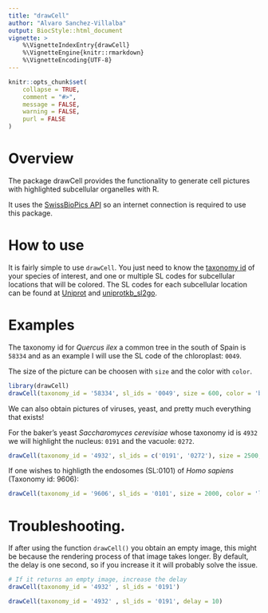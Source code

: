 ```yaml
---
title: "drawCell"
author: "Alvaro Sanchez-Villalba"
output: BiocStyle::html_document
vignette: >
    %\VignetteIndexEntry{drawCell}
    %\VignetteEngine{knitr::rmarkdown}
    %\VignetteEncoding{UTF-8}
---
```

  
```r
knitr::opts_chunk$set(
    collapse = TRUE,
    comment = "#>",
    message = FALSE,
    warning = FALSE,
    purl = FALSE
)
```



# Overview

The package drawCell provides the functionality to generate cell pictures 
with highlighted subcellular organelles with R. 

It uses the [SwissBioPics API](https://www.swissbiopics.org/) so an internet
connection is required to use this package.


# How to use

It is fairly simple to use `drawCell`. You just need to know the 
[taxonomy id](https://www.ncbi.nlm.nih.gov/taxonomy/) of
your species of interest, and one or multiple SL codes for subcellular
locations that will be colored. The SL codes for each subcellular
location can be found at [Uniprot](https://www.uniprot.org/docs/subcell)
and
[uniprotkb\_sl2go](http://current.geneontology.org/ontology/external2go/uniprotkb_sl2go).



# Examples

The taxonomy id for *Quercus ilex* a common tree in the south of Spain
is `58334` and as an example I will use the SL code of the chloroplast:
`0049`.

The size of the picture can be choosen with `size` and the color with `color`.

```r
library(drawCell)
drawCell(taxonomy_id = '58334', sl_ids = '0049', size = 600, color = 'black')
```


We can also obtain pictures of viruses, yeast, and pretty much everything that 
exists!

For the baker's yeast *Saccharomyces cerevisiae* whose taxonomy id is `4932` 
we will highlight the nucleus: `0191` and the vacuole: `0272`.

```r
drawCell(taxonomy_id = '4932', sl_ids = c('0191', '0272'), size = 2500, color = 'brown')
```



If one wishes to highligth the endosomes (SL:0101) of  *Homo sapiens* 
(Taxonomy id: 9606):


```r
drawCell(taxonomy_id = '9606', sl_ids = '0101', size = 2000, color = 'ligthblue' )
```



# Troubleshooting. 

If after using the function `drawCell()` you obtain an empty image, this might
be because the rendering process of that image takes longer. By default, the 
delay is one second, so if you increase it it will probably solve the issue.
```r
# If it returns an empty image, increase the delay
drawCell(taxonomy_id = '4932' , sl_ids = '0191')

drawCell(taxonomy_id = '4932' , sl_ids = '0191', delay = 10)

```

